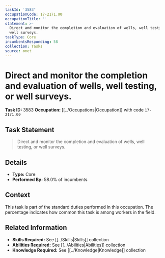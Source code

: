 ```yaml
---
taskId: '3583'
occupationCode: 17-2171.00
occupationTitle: ''
statement: >-
  Direct and monitor the completion and evaluation of wells, well testing, or
  well surveys.
taskType: Core
incumbentsResponding: 58
collection: Tasks
source: onet
---
```

# Direct and monitor the completion and evaluation of wells, well testing, or well surveys.

**Task ID:** 3583
**Occupation:** [[../Occupations|Occupation]] with code `17-2171.00`

## Task Statement

> Direct and monitor the completion and evaluation of wells, well testing, or well surveys.

## Details

- **Type:** Core
- **Performed By:** 58.0% of incumbents

## Context

This task is part of the standard duties performed in this occupation. The percentage indicates how common this task is among workers in the field.

## Related Information

- **Skills Required:** See [[../Skills|Skills]] collection
- **Abilities Required:** See [[../Abilities|Abilities]] collection
- **Knowledge Required:** See [[../Knowledge|Knowledge]] collection
